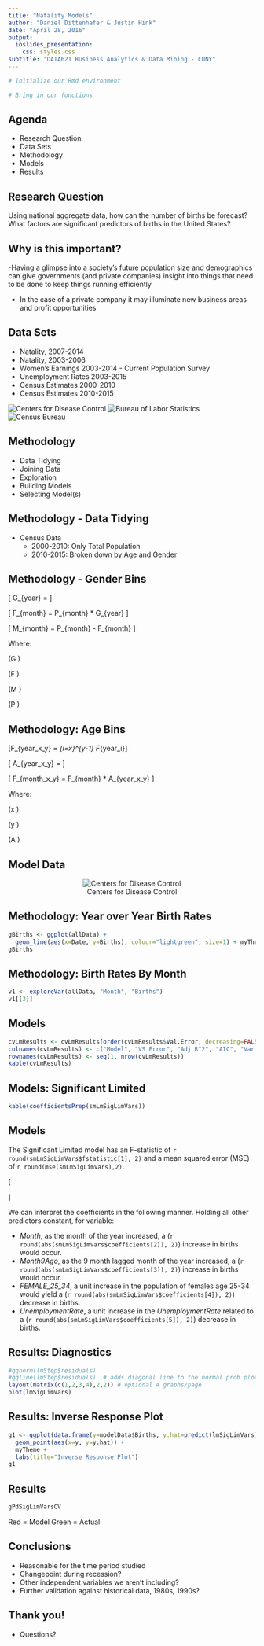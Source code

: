 ```yaml
---
title: "Natality Models"
author: "Daniel Dittenhafer & Justin Hink"
date: "April 28, 2016"
output: 
  ioslides_presentation:
    css: styles.css
subtitle: "DATA621 Business Analytics & Data Mining - CUNY"
---
```


```r
# Initialize our Rmd environment
```

```r
# Bring in our functions
```


## Agenda

-	Research Question
- Data Sets
-	Methodology
-	Models
-	Results

## Research Question

Using national aggregate data, how can the number of births be forecast? What factors are significant predictors of births in the United States?

## Why is this important?

-Having a glimpse into a society's future population size and demographics can give governments (and private companies) insight into things that need to be done to keep things running efficiently

- In the case of a private company it may illuminate new business areas and profit opportunities

## Data Sets

- Natality, 2007-2014
- Natality, 2003-2006
- Women's Earnings 2003-2014 - Current Population Survey
- Unemployment Rates 2003-2015
- Census Estimates 2000-2010
- Census Estimates 2010-2015

![Centers for Disease Control](./img/CDC_logo.png) ![Bureau of Labor Statistics](./img/BLS_logo.png) ![Census Bureau](./img/census-logo.png) 

## Methodology

- Data Tidying
- Joining Data
- Exploration
- Building Models
- Selecting Model(s)

## Methodology - Data Tidying

- Census Data
  - 2000-2010: Only Total Population
  - 2010-2015: Broken down by Age and Gender
  
## Methodology - Gender Bins {.smaller}

\[ G_{year} = \frac{F_{year}}{P_{year}} \]

\[ F_{month} = P_{month} * G_{year} \]

\[ M_{month} = P_{month} - F_{month}  \]

Where:

\(\quad G \quad \text{Gender Ratio}\)

\(\quad F \quad \text{Total females, TOT_FEMALE} \)

\(\quad M \quad \text{Total males, TOT_MALE} \)

\(\quad P \quad \text{Total population, TOT_POP} \)


## Methodology: Age Bins {.smaller}

\[F_{year\_x\_y} = \sum_{i=x}^{y-1} F_{year\_i}\]

\[ A_{year\_x\_y} = \frac{F_{year\_x\_y}}{F_{year}}  \]

\[ F_{month\_x\_y} = F_{month} * A_{year\_x\_y}  \]

Where:

\(\quad x \quad \text{Lower age bound of bin} \)

\(\quad y \quad \text{Upper age bound of bin} \)

\(\quad A \quad \text{Age bin's ratio} \)

## Model Data
<center>
![Centers for Disease Control](./img/datasample.png)
</center>

## Methodology: Year over Year Birth Rates

```r
gBirths <- ggplot(allData) + 
  geom_line(aes(x=Date, y=Births), colour="lightgreen", size=1) + myTheme
gBirths
```

## Methodology: Birth Rates By Month

```r
v1 <- exploreVar(allData, "Month", "Births")
v1[[3]]
```

## Models {.smaller}

```r
cvLmResults <- cvLmResults[order(cvLmResults$Val.Error, decreasing=FALSE),]
colnames(cvLmResults) <- c("Model", "VS Error", "Adj R^2", "AIC", "Variables", "VIF")
rownames(cvLmResults) <- seq(1, nrow(cvLmResults))
kable(cvLmResults)
```


## Models: Significant Limited {.smaller}

```r
kable(coefficientsPrep(smLmSigLimVars))
```

## Models {.smaller}

The Significant Limited model has an F-statistic of `r round(smLmSigLimVars$fstatistic[1], 2)` and a mean squared error (MSE) of `r round(mse(smLmSigLimVars),2)`.

\[
  \begin{array}{llll}
      y_{births} = & `r lmSigLimVars$coefficients[1]` & +`r lmSigLimVars$coefficients[2]` x_{Month}  &   \\
                   &  & + `r lmSigLimVars$coefficients[3]` x_{Month9Ago}  & \\
                   &  & `r lmSigLimVars$coefficients[4]` x_{FEMALE\_25\_34}  & \\
                   &  & `r lmSigLimVars$coefficients[5]` x_{UnemploymentRate} &  
  \end{array}
\]

We can interpret the coefficients in the following manner. Holding all other predictors constant, for variable:

* *Month*, as the month of the year increased,  a \(`r round(abs(smLmSigLimVars$coefficients[2]), 2)`\) increase in births would occur.
* *Month9Ago*, as the 9 month lagged month of the year increased, a \(`r round(abs(smLmSigLimVars$coefficients[3]), 2)`\) increase in births would occur.
* *FEMALE_25_34*, a unit increase in the population of females age 25-34 would yield a \(`r round(abs(smLmSigLimVars$coefficients[4]), 2)`\) decrease in births.
* *UnemploymentRate*, a unit increase in the *UnemploymentRate* related to a \(`r round(abs(smLmSigLimVars$coefficients[5]), 2)`\) decrease in births.

## Results: Diagnostics

```r
#qqnorm(lmStep$residuals)
#qqline(lmStep$residuals)  # adds diagonal line to the normal prob plot
layout(matrix(c(1,2,3,4),2,2)) # optional 4 graphs/page 
plot(lmSigLimVars)
```

## Results: Inverse Response Plot

```r
g1 <- ggplot(data.frame(y=modelData$Births, y.hat=predict(lmSigLimVars))) +
  geom_point(aes(x=y, y=y.hat)) +
  myTheme +
  labs(title="Inverse Response Plot")
g1
```

## Results

```r
gPdSigLimVarsCV
```

Red = Model
Green = Actual

## Conclusions

- Reasonable for the time period studied
- Changepoint during recession?
- Other independent variables we aren't including?
- Further validation against historical data, 1980s, 1990s?

## Thank you!

- Questions?

